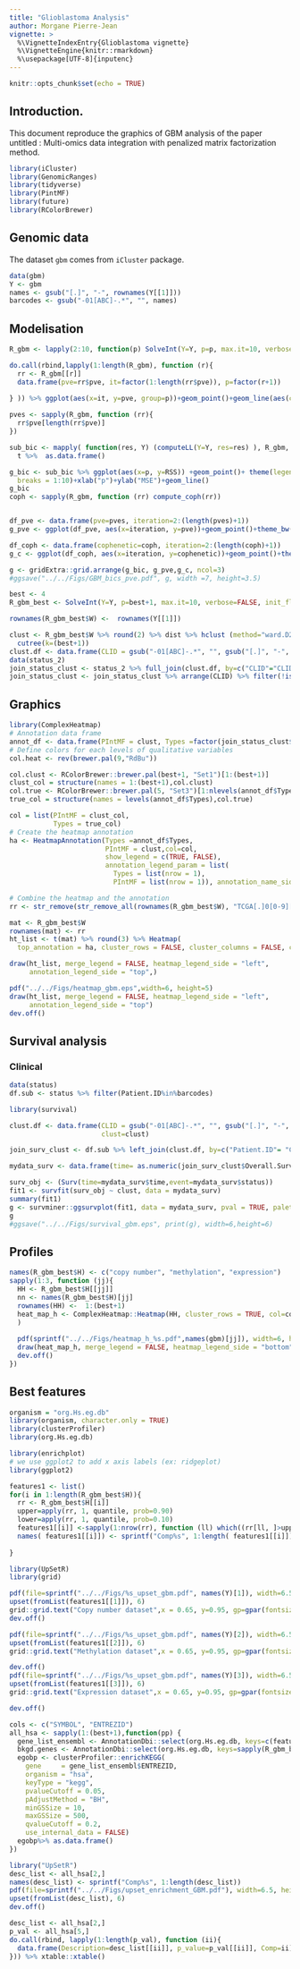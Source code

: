 ```yaml
---
title: "Glioblastoma Analysis"
author: Morgane Pierre-Jean
vignette: >
  %\VignetteIndexEntry{Glioblastoma vignette}
  %\VignetteEngine{knitr::rmarkdown}
  %\usepackage[UTF-8]{inputenc}
---
```


```r
knitr::opts_chunk$set(echo = TRUE)
```

## Introduction.
This document reproduce the graphics of GBM analysis of the paper untitled : Multi-omics data integration with penalized matrix factorization method.


```r
library(iCluster)
library(GenomicRanges)
library(tidyverse)
library(PintMF)
library(future)
library(RColorBrewer)
```


## Genomic data

The dataset `gbm` comes from `iCluster` package.

```r
data(gbm)
Y <- gbm
names <- gsub("[.]", "-", rownames(Y[[1]]))
barcodes <- gsub("-01[ABC]-.*", "", names)
```




## Modelisation

```r

R_gbm <- lapply(2:10, function(p) SolveInt(Y=Y, p=p, max.it=10, verbose=FALSE, init_flavor="snf", flavor_mod="glmnet"))
```

```r
do.call(rbind,lapply(1:length(R_gbm), function (r){
  rr <- R_gbm[[r]]
  data.frame(pve=rr$pve, it=factor(1:length(rr$pve)), p=factor(r+1))
  
} )) %>% ggplot(aes(x=it, y=pve, group=p))+geom_point()+geom_line(aes(col=p))+theme_bw()
```

```r
pves <- sapply(R_gbm, function (rr){
  rr$pve[length(rr$pve)]
})

sub_bic <- mapply( function(res, Y) (computeLL(Y=Y, res=res) ), R_gbm, list(Y)) %>%
  t %>%  as.data.frame()

g_bic <- sub_bic %>% ggplot(aes(x=p, y=RSS)) +geom_point()+ theme(legend.position="bottom")+scale_x_continuous()+theme_bw()+theme_bw()+ theme(legend.position="bottom")+scale_x_continuous(
  breaks = 1:10)+xlab("p")+ylab("MSE")+geom_line()
g_bic
coph <- sapply(R_gbm, function (rr) compute_coph(rr))


df_pve <- data.frame(pve=pves, iteration=2:(length(pves)+1))
g_pve <- ggplot(df_pve, aes(x=iteration, y=pve))+geom_point()+theme_bw()+geom_line()+scale_x_continuous(breaks=1:10)+xlab("p")

df_coph <- data.frame(cophenetic=coph, iteration=2:(length(coph)+1))
g_c <- ggplot(df_coph, aes(x=iteration, y=cophenetic))+geom_point()+theme_bw()+geom_line()+scale_x_continuous(breaks=1:10)+xlab("p")

g <- gridExtra::grid.arrange(g_bic, g_pve,g_c, ncol=3)
#ggsave("../../Figs/GBM_bics_pve.pdf", g, width =7, height=3.5)
```



```r
best <- 4
R_gbm_best <- SolveInt(Y=Y, p=best+1, max.it=10, verbose=FALSE, init_flavor="snf", flavor_mod="glmnet")

rownames(R_gbm_best$W) <-  rownames(Y[[1]])

clust <- R_gbm_best$W %>% round(2) %>% dist %>% hclust (method="ward.D2") %>%
  cutree(k=(best+1))
clust.df <- data.frame(CLID = gsub("-01[ABC]-.*", "", gsub("[.]", "-", names(clust))),clust=clust)
data(status_2)
join_status_clust <- status_2 %>% full_join(clust.df, by=c("CLID"="CLID"))
join_status_clust <- join_status_clust %>% arrange(CLID) %>% filter(!is.na(clust))%>% mutate(Subtype=ifelse(is.na(Subtype), "NA", Subtype))
```

## Graphics

```r
library(ComplexHeatmap)
# Annotation data frame
annot_df <- data.frame(PIntMF = clust, Types =factor(join_status_clust$Subtype, levels = c("NA", "PN", "MES", "CL", "NL")))
# Define colors for each levels of qualitative variables
col.heat <- rev(brewer.pal(9,"RdBu"))

col.clust <- RColorBrewer::brewer.pal(best+1, "Set1")[1:(best+1)]
clust_col = structure(names = 1:(best+1),col.clust)
col.true <- RColorBrewer::brewer.pal(5, "Set3")[1:nlevels(annot_df$Types)]
true_col = structure(names = levels(annot_df$Types),col.true)

col = list(PIntMF = clust_col,
           Types = true_col)
# Create the heatmap annotation
ha <- HeatmapAnnotation(Types =annot_df$Types,
                        PIntMF = clust,col=col,
                        show_legend = c(TRUE, FALSE),
                        annotation_legend_param = list(
                          Types = list(nrow = 1),
                          PIntMF = list(nrow = 1)), annotation_name_side = "left")

# Combine the heatmap and the annotation
rr <- str_remove(str_remove_all(rownames(R_gbm_best$W), "TCGA[.]0[0-9][.]"), "[.].*")

mat <- R_gbm_best$W
rownames(mat) <- rr
ht_list <- t(mat) %>% round(3) %>% Heatmap(
  top_annotation = ha, cluster_rows = FALSE, cluster_columns = FALSE, col=col.heat, column_names_gp = gpar(fontsize = 8), name = "W values", heatmap_legend_param = list(direction = "horizontal"), column_split = clust)

draw(ht_list, merge_legend = FALSE, heatmap_legend_side = "left",
     annotation_legend_side = "top",)


```

```r
pdf("../../Figs/heatmap_gbm.eps",width=6, height=5)
draw(ht_list, merge_legend = FALSE, heatmap_legend_side = "left",
     annotation_legend_side = "top")
dev.off()
```


## Survival analysis

### Clinical
```r
data(status)
df.sub <- status %>% filter(Patient.ID%in%barcodes)
```

```r
library(survival)

clust.df <- data.frame(CLID = gsub("-01[ABC]-.*", "", gsub("[.]", "-", names(clust))),
                       clust=clust)

join_surv_clust <- df.sub %>% left_join(clust.df, by=c("Patient.ID"= "CLID"))

mydata_surv <- data.frame(time= as.numeric(join_surv_clust$Overall.Survival..Months.), status=as.numeric(as.factor(join_surv_clust$Overall.Survival.Status))%%2, clust=join_surv_clust$clust)

surv_obj <- (Surv(time=mydata_surv$time,event=mydata_surv$status))
fit1 <- survfit(surv_obj ~ clust, data = mydata_surv)
summary(fit1)
g <- survminer::ggsurvplot(fit1, data = mydata_surv, pval = TRUE, palette = "Set1",ggtheme = theme_bw(),pval.coord = c(75, 1),xlab='Time (months)')
g
#ggsave("../../Figs/survival_gbm.eps", print(g), width=6,height=6)
```

## Profiles
```r
names(R_gbm_best$H) <- c("copy number", "methylation", "expression")
sapply(1:3, function (jj){
  HH <- R_gbm_best$H[[jj]]
  nn <- names(R_gbm_best$H)[jj]
  rownames(HH) <-  1:(best+1)
  heat_map_h <- ComplexHeatmap::Heatmap(HH, cluster_rows = TRUE, col=col.heat, name = sprintf("H %s", nn),  column_names_gp = gpar(fontsize = c(2)),   row_names_gp = gpar(col =col.clust, fontsize = c(15),fontface = "bold"), heatmap_legend_param = list(direction = "horizontal", scale=FALSE)
  )
  
  pdf(sprintf("../../Figs/heatmap_h_%s.pdf",names(gbm)[jj]), width=6, height=5)
  draw(heat_map_h, merge_legend = FALSE, heatmap_legend_side = "bottom",)
  dev.off()
})
```





## Best features
```r

organism = "org.Hs.eg.db"
library(organism, character.only = TRUE)
library(clusterProfiler)
library(org.Hs.eg.db)

library(enrichplot)
# we use ggplot2 to add x axis labels (ex: ridgeplot)
library(ggplot2)

features1 <- list()
for(i in 1:length(R_gbm_best$H)){
  rr <- R_gbm_best$H[[i]]
  upper=apply(rr, 1, quantile, prob=0.90)
  lower=apply(rr, 1, quantile, prob=0.10)
  features1[[i]] <-sapply(1:nrow(rr), function (ll) which((rr[ll, ]>upper[ll]) |(rr[ll, ]<lower[ll])) %>% names)
  names( features1[[i]]) <- sprintf("Comp%s", 1:length( features1[[i]]))
  
}
```

```r
library(UpSetR)
library(grid)

pdf(file=sprintf("../../Figs/%s_upset_gbm.pdf", names(Y)[1]), width=6.5, height=3) # or other device
upset(fromList(features1[[1]]), 6)
grid::grid.text("Copy number dataset",x = 0.65, y=0.95, gp=gpar(fontsize=10))
dev.off()

pdf(file=sprintf("../../Figs/%s_upset_gbm.pdf", names(Y)[2]), width=6.5, height=3) # or other device
upset(fromList(features1[[2]]), 6)
grid::grid.text("Methylation dataset",x = 0.65, y=0.95, gp=gpar(fontsize=10))

dev.off()
pdf(file=sprintf("../../Figs/%s_upset_gbm.pdf", names(Y)[3]), width=6.5, height=3) # or other device
upset(fromList(features1[[3]]), 6)
grid::grid.text("Expression dataset",x = 0.65, y=0.95, gp=gpar(fontsize=10))

dev.off()

```

```r
cols <- c("SYMBOL", "ENTREZID")
all_hsa <- sapply(1:(best+1),function(pp) {
  gene_list_ensembl <- AnnotationDbi::select(org.Hs.eg.db, keys=c(features1[[1]][[pp]], features1[[2]][[pp]], features1[[3]][[pp]]) %>% unique, columns=cols, keytype="SYMBOL")
  bkgd.genes <- AnnotationDbi::select(org.Hs.eg.db, keys=sapply(R_gbm_best$H, colnames) %>% unlist %>% unique , columns=cols, keytype="SYMBOL")
  egobp <- clusterProfiler::enrichKEGG(
    gene     = gene_list_ensembl$ENTREZID,
    organism = "hsa",
    keyType = "kegg",
    pvalueCutoff = 0.05,
    pAdjustMethod = "BH",
    minGSSize = 10,
    maxGSSize = 500,
    qvalueCutoff = 0.2,
    use_internal_data = FALSE)
  egobp%>% as.data.frame()
})

```
```r
library("UpSetR")
desc_list <- all_hsa[2,]
names(desc_list) <- sprintf("Comp%s", 1:length(desc_list))
pdf(file=sprintf("../../Figs/upset_enrichment_GBM.pdf"), width=6.5, height=3) # or other device
upset(fromList(desc_list), 6)
dev.off()
```

```r
desc_list <- all_hsa[2,]
p_val <- all_hsa[5,]
do.call(rbind, lapply(1:length(p_val), function (ii){
  data.frame(Description=desc_list[[ii]], p_value=p_val[[ii]], Comp=ii)
})) %>% xtable::xtable()
```
